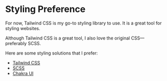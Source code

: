 # Styling Preference

For now, Tailwind CSS is my go-to styling library to use. It is a great tool for styling websites.

Although Tailwind CSS is a great tool, I also love the original CSS—preferably SCSS.

Here are some styling solutions that I prefer:

- [Tailwind CSS](https://tailwindcss.com/)
- [SCSS](https://sass-lang.com/)
- [Chakra UI](https://chakra-ui.com/)
